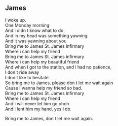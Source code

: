 ## James

I woke up.  
One Monday morning  
And i didn t know what to do.  
And in my head was something yawning  
And it was yawning about you  
Bring me to James St. James infirmary  
Where i can help my friend  
Bring me to James St. James infirmary  
Where i can help my beautiful friend  
And when I got to the station, and I had no patience,  
I don t ride away  
I don t like to hesitate  
So bring me to James, please don t let me wait again  
Cause I wanna help my friend so bad.  
Bring me to James St. James infirmary  
Where i can help my friend  
And i will never let him go ohoh  
And i lent him my hand, yes I do.  
  
Bring me to James, don t let me wait again.
